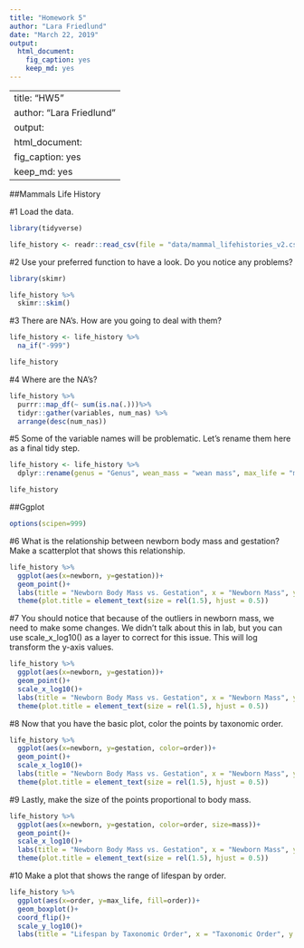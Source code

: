 ```yaml
---
title: "Homework 5"
author: "Lara Friedlund"
date: "March 22, 2019"
output: 
  html_document: 
    fig_caption: yes
    keep_md: yes
---
```

---
title: "HW5"
author: "Lara Friedlund"
output: 
  html_document: 
    fig_caption: yes
    keep_md: yes
---
##Mammals Life History

#1 Load the data.
```r
library(tidyverse)
```

```r
life_history <- readr::read_csv(file = "data/mammal_lifehistories_v2.csv")
```


#2 Use your preferred function to have a look. Do you notice any problems?
```r
library(skimr)
```

```r
life_history %>%
  skimr::skim()
```


#3 There are NA's. How are you going to deal with them?
```r
life_history <- life_history %>% 
  na_if("-999")
```

```r
life_history
```


#4 Where are the NA's? 
```r
life_history %>%
  purrr::map_df(~ sum(is.na(.)))%>% 
  tidyr::gather(variables, num_nas) %>% 
  arrange(desc(num_nas))
```


#5 Some of the variable names will be problematic. Let's rename them here as a final tidy step.
```r
life_history <- life_history %>%
  dplyr::rename(genus = "Genus", wean_mass = "wean mass", max_life = "max. life", litter_size = "litter size", litters_yr = "litters/year")
```

```r
life_history
```

##Ggplot 

```r
options(scipen=999)
```

#6 What is the relationship between newborn body mass and gestation? Make a scatterplot that shows this relationship.
```r
life_history %>% 
  ggplot(aes(x=newborn, y=gestation))+
  geom_point()+
  labs(title = "Newborn Body Mass vs. Gestation", x = "Newborn Mass", y = "Gestation")+ 
  theme(plot.title = element_text(size = rel(1.5), hjust = 0.5))
```


#7 You should notice that because of the outliers in newborn mass, we need to make some changes. We didn't talk about this in lab, but you can use scale_x_log10() as a layer to correct for this issue. This will log transform the y-axis values.
```r
life_history %>%
  ggplot(aes(x=newborn, y=gestation))+
  geom_point()+
  scale_x_log10()+
  labs(title = "Newborn Body Mass vs. Gestation", x = "Newborn Mass", y = "Gestation")+
  theme(plot.title = element_text(size = rel(1.5), hjust = 0.5))
```

#8 Now that you have the basic plot, color the points by taxonomic order.
```r
life_history %>%
  ggplot(aes(x=newborn, y=gestation, color=order))+
  geom_point()+
  scale_x_log10()+
  labs(title = "Newborn Body Mass vs. Gestation", x = "Newborn Mass", y = "Gestation")+
  theme(plot.title = element_text(size = rel(1.5), hjust = 0.5))
```


#9 Lastly, make the size of the points proportional to body mass.
```r
life_history %>%
  ggplot(aes(x=newborn, y=gestation, color=order, size=mass))+
  geom_point()+
  scale_x_log10()+
  labs(title = "Newborn Body Mass vs. Gestation", x = "Newborn Mass", y = "Gestation")+
  theme(plot.title = element_text(size = rel(1.5), hjust = 0.5))
```


#10 Make a plot that shows the range of lifespan by order.
```r
life_history %>% 
  ggplot(aes(x=order, y=max_life, fill=order))+
  geom_boxplot()+
  coord_flip()+
  scale_y_log10()+
  labs(title = "Lifespan by Taxonomic Order", x = "Taxonomic Order", y = "Lifespan", fill="Taxonomic Order")
```

